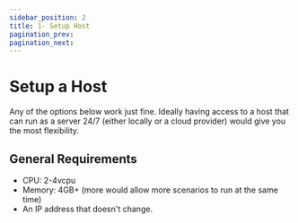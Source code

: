 ```yaml
---
sidebar_position: 2
title: 1- Setup Host
pagination_prev:
pagination_next:
---
```


# Setup a Host

Any of the options below work just fine. Ideally having access to a host that can run as a server 24/7 (either locally or a cloud provider) would give you the most flexibility.

## General Requirements

- CPU: 2-4vcpu
- Memory: 4GB+ (more would allow more scenarios to run at the same time)
- An IP address that doesn't change.
